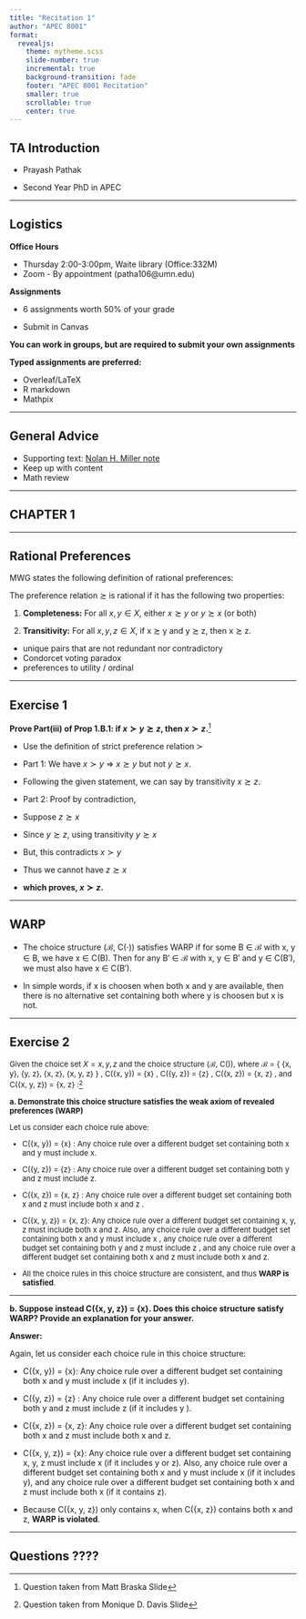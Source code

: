 ```yaml
---
title: "Recitation 1"
author: "APEC 8001"
format: 
  revealjs:
    theme: mytheme.scss 
    slide-number: true
    incremental: true
    background-transition: fade
    footer: "APEC 8001 Recitation"
    smaller: true
    scrollable: true
    center: true
---
```


## TA Introduction

- Prayash Pathak

- Second Year PhD in APEC


------------------------------------------------------------------------

## Logistics {.smaller}

**Office Hours**

-   Thursday 2:00-3:00pm, Waite library (Office:332M)
-   Zoom - By appointment (patha106\@umn.edu)

**Assignments**

-   6 assignments worth 50% of your grade

-   Submit in Canvas

**You can work in groups, but are required to submit your own assignments**

**Typed assignments are preferred:**

-   Overleaf/LaTeX
-   R markdown
-   Mathpix

------------------------------------------------------------------------

## General Advice

-   Supporting text: [Nolan H. Miller note](https://nmiller.web.illinois.edu/notes.html#using)
-   Keep up with content
-   Math review


------------------------------------------------------------------------

## CHAPTER 1 

------------------------------------------------------------------------

## Rational Preferences

MWG states the following definition of rational preferences:

The preference relation $\succsim$ is rational if it has the following two properties:

1.  **Completeness:** For all $x, y ∈ X$, either $x \succsim y$ or $y \succsim x$ (or both) 

    
2.  **Transitivity:** For all $x, y, z ∈ X$, if x $\succsim$ y and y $\succsim$ z, then x $\succsim$ z.

::: notes
- unique pairs that are not redundant nor contradictory
- Condorcet voting paradox
- preferences to utility / ordinal
:::

------------------------------------------------------------------------


## Exercise 1 {.scrollable}

**Prove Part(iii) of Prop 1.B.1: if $x \succ y \succsim z$, then $x \succ z$.**^[Question taken from Matt Braska Slide]

- Use the definition of strict preference relation $\succ$
    
- Part 1: We have $x \succ y$ $\Rightarrow$ $x \succsim y$ but not $y \succsim x$.
    
- Following the given statement, we can say by transitivity $x \succsim z$.
    
- Part 2: Proof by contradiction,
    
- Suppose $z \succsim x$
    
- Since $y \succsim z$, using transitivity $y \succsim x$
    
- But, this contradicts $x \succ y$
    
- Thus we cannot have $z \succsim x$
    
- **which proves, $x \succ z$.**
    
-----------------------

## WARP

- The choice structure (ℬ, C(⋅)) satisfies WARP if for some B ∈ ℬ with x, y ∈ B, we have x ∈ C(B). Then for any B′ ∈ ℬ with x, y ∈ B′ and y ∈ C(B′), we must also have x ∈ C(B′).

- In simple words, if x is choosen when both x and y are available, then there is no alternative set containing both where y is choosen but x is not.

-----------------

## Exercise 2 

::: {style="font-size: 93%;"}

Given the choice set $X = {x, y, z}$ and the choice structure ($\mathcal{B}$, C()), where  $\mathcal{B}$ = \{ \{x, y\}, \{y, z\}, \{x, z\}, \{x, y, z\} \} ,  C(\{x, y\}) = \{x\} , C(\{y, z\}) = \{z\} , C(\{x, z\}) = \{x, z\} , and  C(\{x, y, z\}) = \{x, z\} :^[Question taken from Monique D. Davis Slide]

**a. Demonstrate this choice structure satisfies the weak axiom of revealed preferences (WARP)**

Let us consider each choice rule above:

-  C(\{x, y\}) = \{x\} : Any choice rule over a different budget set containing both x  and y  must include x.

-  C(\{y, z\}) = \{z\} : Any choice rule over a different budget set containing both  y  and  z  must include  z.

- C(\{x, z\}) = \{x, z\} : Any choice rule over a different budget set containing both x and z  must include both x  and z .

- C(\{x, y, z\}) = \{x, z\}: Any choice rule over a different budget set containing x, y, z must include both  x  and z. Also, any choice rule over a different budget set containing both x and y must include x , any choice rule over a different budget set containing both y  and z must include z , and any choice rule over a different budget set containing both x and z must include both x and z.

- All the choice rules in this choice structure are consistent, and thus **WARP is satisfied**.

:::

::: footer
:::
-------------

**b. Suppose instead C(\{x, y, z\}) = \{x\}. Does this choice structure satisfy WARP? Provide an explanation for your answer.**

**Answer:**

Again, let us consider each choice rule in this choice structure:

- C(\{x, y\}) = \{x\}: Any choice rule over a different budget set containing both  x and  y must include  x  (if it includes y).

- C(\{y, z\}) = \{z\} : Any choice rule over a different budget set containing both  y  and  z must include z  (if it includes y ).

- C(\{x, z\}) = \{x, z\}: Any choice rule over a different budget set containing both x and z must include both x and z.

- C(\{x, y, z\}) = \{x\}: Any choice rule over a different budget set containing x, y, z must include  x (if it includes y or z). Also, any choice rule over a different budget set containing both x and y  must include x (if it includes y), and any choice rule over a different budget set containing both x and z must include both x (if it contains z).

- Because  C(\{x, y, z\})  only contains x, when C(\{x, z\}) contains both x and z, **WARP is violated**.

------

## Questions ????


    
    
    
